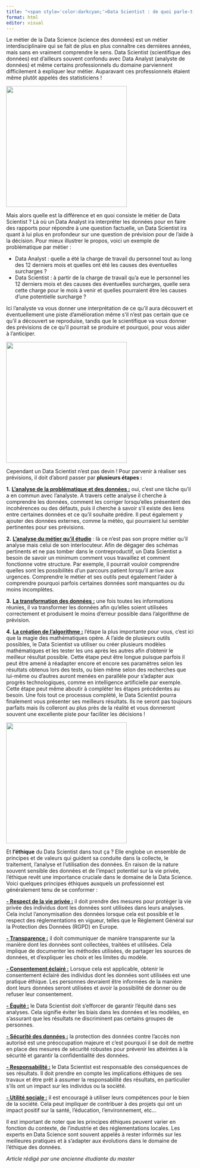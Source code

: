 ```yaml
---
title: "<span style='color:darkcyan;'>Data Scientist : de quoi parle-t-on ?</span>"
format: html
editor: visual
---
```


Le métier de la Data Science (science des données) est un métier interdisciplinaire qui se fait de plus en plus connaître ces dernières années, mais sans en vraiment comprendre le sens. Data Scientist (scientifique des données) est d'ailleurs souvent confondu avec Data Analyst (analyste de données) et même certains professionnels du domaine parviennent difficilement à expliquer leur métier. Auparavant ces professionnels étaient même plutôt appelés des statisticiens !

![](/Images/article_6%202.png){fig-align="center" width="324"}

Mais alors quelle est la différence et en quoi consiste le métier de Data Scientist ? Là où un Data Analyst ira interpréter les données pour en faire des rapports pour répondre à une question factuelle, un Data Scientist ira quant à lui plus en profondeur sur une question de prévision pour de l'aide à la décision. Pour mieux illustrer le propos, voici un exemple de problématique par métier :

-   Data Analyst : quelle a été la charge de travail du personnel tout au long des 12 derniers mois et quelles ont été les causes des éventuelles surcharges ?
-   Data Scientist : à partir de la charge de travail qu'a eue le personnel les 12 derniers mois et des causes des éventuelles surcharges, quelle sera cette charge pour le mois à venir et quelles pourraient être les causes d'une potentielle surcharge ?

Ici l'analyste va vous donner une interprétation de ce qu'il aura découvert et éventuellement une piste d'amélioration même s'il n'est pas certain que ce qu'il a découvert se reproduise, tandis que le scientifique va vous donner des prévisions de ce qu'il pourrait se produire et pourquoi, pour vous aider à l'anticiper.

![](/Images/article_6.png){fig-align="center" width="324"}

Cependant un Data Scientist n'est pas devin ! Pour parvenir à réaliser ses prévisions, il doit d'abord passer par **plusieurs étapes :**

**1.** [**L'analyse de la problématique et des données :**]{.underline} oui, c'est une tâche qu'il a en commun avec l'analyste. A travers cette analyse il cherche à comprendre les données, comment les corriger lorsqu'elles présentent des incohérences ou des défauts, puis il cherche à savoir s'il existe des liens entre certaines données et ce qu'il souhaite prédire. Il peut également y ajouter des données externes, comme la météo, qui pourraient lui sembler pertinentes pour ses prévisions.

**2.** [**L'analyse du métier qu'il étudie**]{.underline} : là ce n'est pas son propre métier qu'il analyse mais celui de son interlocuteur. Afin de dégager des schémas pertinents et ne pas tomber dans le contreproductif, un Data Scientist a besoin de savoir un minimum comment vous travaillez et comment fonctionne votre structure. Par exemple, il pourrait vouloir comprendre quelles sont les possibilités d'un parcours patient lorsqu'il arrive aux urgences. Comprendre le métier et ses outils peut également l'aider à comprendre pourquoi parfois certaines données sont manquantes ou du moins incomplètes.

**3.** [**La transformation des données :**]{.underline} une fois toutes les informations réunies, il va transformer les données afin qu'elles soient utilisées correctement et produisent le moins d'erreur possible dans l'algorithme de prévision.

**4.** [**La création de l'algorithme :**]{.underline} l'étape la plus importante pour vous, c'est ici que la magie des mathématiques opère. A l'aide de plusieurs outils possibles, le Data Scientist va utiliser ou créer plusieurs modèles mathématiques et les tester les uns après les autres afin d'obtenir le meilleur résultat possible. Cette étape peut être longue puisque parfois il peut être amené à réadapter encore et encore ses paramètres selon les résultats obtenus lors des tests, ou bien même selon des recherches que lui-même ou d'autres auront menées en parallèle pour s'adapter aux progrès technologiques, comme en intelligence artificielle par exemple. Cette étape peut même aboutir à compléter les étapes précédentes au besoin. Une fois tout ce processus complété, le Data Scientist pourra finalement vous présenter ses meilleurs résultats. Ils ne seront pas toujours parfaits mais ils colleront au plus près de la réalité et vous donneront souvent une excellente piste pour faciliter les décisions !

![](/Images/article_6%203.png){fig-align="center" width="324"}

Et **l'éthique** du Data Scientist dans tout ça ? Elle englobe un ensemble de principes et de valeurs qui guident sa conduite dans la collecte, le traitement, l'analyse et l'utilisation des données. En raison de la nature souvent sensible des données et de l'impact potentiel sur la vie privée, l'éthique revêt une importance cruciale dans le domaine de la Data Science. Voici quelques principes éthiques auxquels un professionnel est généralement tenu de se conformer :

[**- Respect de la vie privée :**]{.underline} il doit prendre des mesures pour protéger la vie privée des individus dont les données sont utilisées dans leurs analyses. Cela inclut l'anonymisation des données lorsque cela est possible et le respect des réglementations en vigueur, telles que le Règlement Général sur la Protection des Données (RGPD) en Europe.

[**- Transparence :**]{.underline} il doit communiquer de manière transparente sur la manière dont les données sont collectées, traitées et utilisées. Cela implique de documenter les méthodes utilisées, de partager les sources de données, et d'expliquer les choix et les limites du modèle.

[**- Consentement éclairé :**]{.underline} Lorsque cela est applicable, obtenir le consentement éclairé des individus dont les données sont utilisées est une pratique éthique. Les personnes devraient être informées de la manière dont leurs données seront utilisées et avoir la possibilité de donner ou de refuser leur consentement.

[**- Équité :**]{.underline} le Data Scientist doit s'efforcer de garantir l'équité dans ses analyses. Cela signifie éviter les biais dans les données et les modèles, en s'assurant que les résultats ne discriminent pas certains groupes de personnes.

[**- Sécurité des données :**]{.underline} la protection des données contre l'accès non autorisé est une préoccupation majeure et c'est pourquoi il se doit de mettre en place des mesures de sécurité robustes pour prévenir les atteintes à la sécurité et garantir la confidentialité des données.

[**- Responsabilité :**]{.underline} le Data Scientist est responsable des conséquences de ses résultats. Il doit prendre en compte les implications éthiques de ses travaux et être prêt à assumer la responsabilité des résultats, en particulier s'ils ont un impact sur les individus ou la société.

[**- Utilité sociale :**]{.underline} il est encouragé à utiliser leurs compétences pour le bien de la société. Cela peut impliquer de contribuer à des projets qui ont un impact positif sur la santé, l'éducation, l'environnement, etc\...

Il est important de noter que les principes éthiques peuvent varier en fonction du contexte, de l'industrie et des réglementations locales. Les experts en Data Science sont souvent appelés à rester informés sur les meilleures pratiques et à s'adapter aux évolutions dans le domaine de l'éthique des données.

*Article rédigé par une ancienne étudiante du master*
